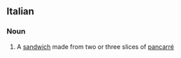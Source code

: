 ==Italian==

===Noun===
{{it-noun|tramezzin|m|o|i}}

# A [[sandwich]] made from two or three slices of [[pancarré]]